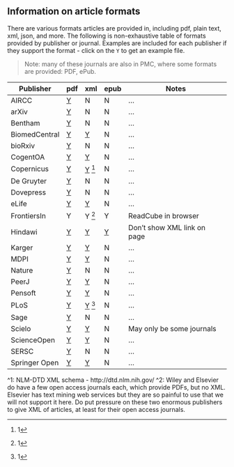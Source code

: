 <!--
%\VignetteEngine{knitr::knitr}
%\VignetteIndexEntry{Article formats}
%\VignetteEncoding{UTF-8}
-->

## Information on article formats

There are various formats articles are provided in, including pdf, plain text, xml, json, and more. The following is non-exhaustive table of formats provided by publisher or journal. Examples are included for each publisher if they support the format - click on the `Y` to get an example file.

> Note: many of these journals are also in PMC, where some formats are provided: PDF, ePub.

Publisher | pdf | xml | epub | Notes |
----------| ----| --- | ---- | ----- |
AIRCC | [Y][airccp] | N |  N |... |
arXiv | [Y][arxivp] | N |  N |... |
Bentham | [Y][bep] | N |  N |... |
BiomedCentral | [Y][bp] | [Y][bx] | N |... |
bioRxiv | [Y][biorxivp] | N | N |... |
CogentOA | [Y][coap] | [Y][coax] | N |... |
Copernicus | [Y][copp] | [Y][copx] ^[1] | N |... |
De Gruyter | [Y][degrutp] | N | N |... |
Dovepress | [Y][dovep] | N | N |... |
eLife | [Y][ep] | [Y][ex] | N |... |
FrontiersIn | Y | Y ^[1] | Y | ReadCube in browser |
Hindawi | [Y][hp] | [Y][hx] | [Y][he] | Don't show XML link on page  |
Karger | [Y][kp] | [Y][kx] | N |... |
MDPI | [Y][mdpip] | [Y][mdpix] | N |... |
Nature | [Y][naturep] | N | N |... |
PeerJ | [Y][peerjp] | [Y][peerjx] | N |... |
Pensoft | [Y][pep] | [Y][pex] | N |... |
PLoS | [Y][plp] | [Y][plx] ^[1] | N |... |
Sage | [Y][sp] | N | N |... |
Scielo | [Y][scielop] | [Y][scielox] | N | May only be some journals |
ScienceOpen | [Y][sciopp] | [Y][sciopx] | N |... |
SERSC | [Y][serscp] | N | N |... |
Springer Open | [Y][springeroap] | [Y][springeroax] | N |... |

^1: NLM-DTD XML schema - http://dtd.nlm.nih.gov/
^2: Wiley and Elsevier do have a few open access journals each,
which provide PDFs, but no XML. Elsevier has text mining web services
but they are so painful to use that we will not support it here. Do
put pressure on these two enormous publishers to give XML of articles, at
least for their open access journals.

[plp]: http://www.plosone.org/article/fetchObject.action?uri=info%3Adoi%2F10.1371%2Fjournal.pone.0107510&representation=PDF
[peerjp]: https://peerj.com/articles/1142.pdf
[pep]: http://zookeys.pensoft.net/lib/ajax_srv/article_elements_srv.php?action=download_pdf&item_id=4351
[ep]: http://elifesciences.org/content/elife/2/e00471.full.pdf
[bp]: http://www.gigasciencejournal.com/content/pdf/2047-217X-3-27.pdf
[hp]: http://downloads.hindawi.com/journals/crid/2014/246965.pdf
[kp]: http://www.karger.com/Article/Pdf/370302
[coap]: http://cogentoa.tandfonline.com/doi/pdf/10.1080/23311908.2014.986922
[sp]: http://gph.sagepub.com/content/1/2333794X14548199.full.pdf
[copp]: http://www.biogeosciences.net/11/7331/2014/bg-11-7331-2014.pdf
[bep]: http://benthamopen.com/contents/pdf/TONEUJ/TONEUJ-9-21.pdf
[arxivp]: http://arxiv.org/pdf/1507.08559v1.pdf?
[biorxivp]: http://biorxiv.org/content/biorxiv/early/2015/07/26/023259.full.pdf
[springeroap]: http://www.jnanochem.com/content/pdf/2193-8865-3-79.pdf
[degrutp]: http://www.degruyter.com/dg/viewarticle.fullcontentlink:pdfeventlink/$002fj$002fbiolet.2014.51.issue-2$002fbiolet-2015-0008$002fbiolet-2015-0008.pdf?format=INT&t:ac=j$002fbiolet.2014.51.issue-2$002fbiolet-2015-0008$002fbiolet-2015-0008.xml
[mdpip]: http://www.mdpi.com/1999-4915/7/8/2817/pdf
[serscp]: http://www.sersc.org/journals/IJEIC/vol6_Is3/2.pdf
[airccp]: http://airccse.org/journal/cnc/7115cnc04.pdf
[naturep]: http://www.nature.com/articles/srep12550.pdf
[dovep]: http://www.dovepress.com/getfile.php?fileID=24696
[scielop]: http://www.scielo.br/pdf/cbab/v14n1/04.pdf
[sciopp]: https://www.scienceopen.com/document_file/1812366b-8712-46f8-b8ec-581d885c7ae5/PubMedCentral/1812366b-8712-46f8-b8ec-581d885c7ae5.pdf

[plx]: http://www.plosone.org/article/fetchObjectAttachment.action?uri=info%3Adoi%2F10.1371%2Fjournal.pone.0107510&representation=XML
[peerjx]: https://peerj.com/articles/1142.xml
[pex]: http://zookeys.pensoft.net/lib/ajax_srv/article_elements_srv.php?action=download_xml&item_id=4351
[ex]: http://elifesciences.org/content/3/e04165.source.xml
[bx]: http://www.gigasciencejournal.com/content/download/xml/2047-217X-3-27.xml
[hx]: http://downloads.hindawi.com/journals/tswj/2014/649260.xml
[kx]: http://downloads.hindawi.com/journals/crid/2014/246965.pdf
[coax]: http://cogentoa.tandfonline.com/doi/xml/10.1080/23311908.2014.986922
[copx]: http://www.biogeosciences.net/11/7331/2014/bg-11-7331-2014.xml
[springeroax]: http://www.jnanochem.com/content/download/xml/2193-8865-3-79.xml
[mdpix]: http://www.mdpi.com/1999-4915/7/8/2817/xml
[scielox]: http://www.scielo.br/scieloOrg/php/articleXML.php?pid=S1984-70332014000100004&lang=en
[sciopx]: https://www.scienceopen.com/document/vid/35b1397c-0f4f-438c-98de-56d87439d520?4-1.ILinkListener-header-download~dropdown-xml~link

[he]: http://downloads.hindawi.com/journals/crid/2014/246965.epub
